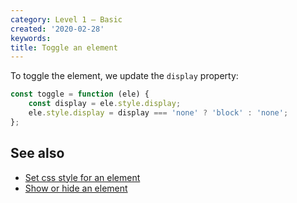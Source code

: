 ```yaml
---
category: Level 1 — Basic
created: '2020-02-28'
keywords:
title: Toggle an element
---
```


To toggle the element, we update the `display` property:

```js
const toggle = function (ele) {
    const display = ele.style.display;
    ele.style.display = display === 'none' ? 'block' : 'none';
};
```

## See also

-   [Set css style for an element](https://phuoc.ng/collection/html-dom/set-css-style-for-an-element)
-   [Show or hide an element](https://phuoc.ng/collection/html-dom/show-or-hide-an-element)

